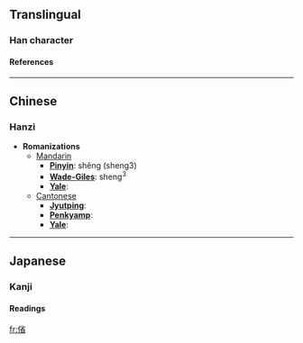 ==Translingual==
===Han character===
{{Han char|rad=人|as=09|sn=11|four=2926<sub>2</sub>|canj=人火竹山 (OFHU)}}
====References====
{{Han ref|kx=0110.250|dkj=00857|dj=0236.090|hdz=10189.040|uh=5057|ud=20567|bh=D466|bd=54374}}
----

==Chinese==
===Hanzi===


* '''Romanizations'''
** [[Mandarin]]
*** '''[[Pinyin]]''': shěng (sheng3)
*** '''[[Wade-Giles]]''': sheng<sup>3</sup>
*** '''[[Yale]]''': 
**[[Cantonese]]
***'''[[Jyutping]]''':
***'''[[Penkyamp]]''': 
***'''[[Yale]]''': 


----
==Japanese==
===Kanji===
{{ja-kanji|grade=|rs=人09}}
====Readings====
{{ja-readings|on=[[せい]] (sei), [[しゃう]] (shau)|kun=[[まつすぐなさま]] (matsusugunasama)}}




[[fr:偗]]